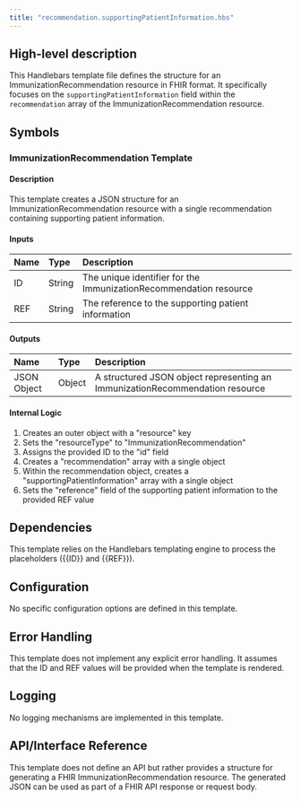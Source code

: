 ```yaml
---
title: "recommendation.supportingPatientInformation.hbs"
---
```


## High-level description
This Handlebars template file defines the structure for an ImmunizationRecommendation resource in FHIR format. It specifically focuses on the `supportingPatientInformation` field within the `recommendation` array of the ImmunizationRecommendation resource.

## Symbols

### ImmunizationRecommendation Template
#### Description
This template creates a JSON structure for an ImmunizationRecommendation resource with a single recommendation containing supporting patient information.

#### Inputs
| Name | Type | Description |
|:-----|:-----|:------------|
| ID | String | The unique identifier for the ImmunizationRecommendation resource |
| REF | String | The reference to the supporting patient information |

#### Outputs
| Name | Type | Description |
|:-----|:-----|:------------|
| JSON Object | Object | A structured JSON object representing an ImmunizationRecommendation resource |

#### Internal Logic
1. Creates an outer object with a "resource" key
2. Sets the "resourceType" to "ImmunizationRecommendation"
3. Assigns the provided ID to the "id" field
4. Creates a "recommendation" array with a single object
5. Within the recommendation object, creates a "supportingPatientInformation" array with a single object
6. Sets the "reference" field of the supporting patient information to the provided REF value

## Dependencies
This template relies on the Handlebars templating engine to process the placeholders ({{ID}} and {{REF}}).

## Configuration
No specific configuration options are defined in this template.

## Error Handling
This template does not implement any explicit error handling. It assumes that the ID and REF values will be provided when the template is rendered.

## Logging
No logging mechanisms are implemented in this template.

## API/Interface Reference
This template does not define an API but rather provides a structure for generating a FHIR ImmunizationRecommendation resource. The generated JSON can be used as part of a FHIR API response or request body.